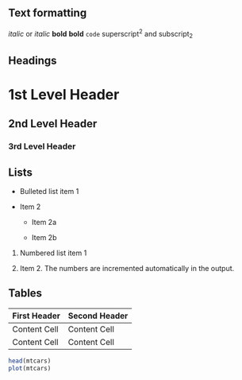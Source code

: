 Text formatting 
------------------------------------------------------------

*italic*  or _italic_
**bold**   __bold__
`code`
superscript^2^ and subscript~2~

Headings
------------------------------------------------------------

# 1st Level Header

## 2nd Level Header

### 3rd Level Header

Lists
------------------------------------------------------------

*   Bulleted list item 1

*   Item 2

    * Item 2a

    * Item 2b

1.  Numbered list item 1

1.  Item 2. The numbers are incremented automatically in the output.


Tables 
------------------------------------------------------------

First Header  | Second Header
------------- | -------------
Content Cell  | Content Cell
Content Cell  | Content Cell


```r
head(mtcars)
plot(mtcars)
```




